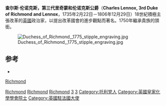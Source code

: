 {{NoteTA
|G1=PoliticiansUK
|G2=UK Places
|G3=People
|G4=Country
}}
{{Infobox officeholder
|honorific-prefix = 
|name = 陆军元帅 查尔斯·伦诺克斯公爵殿下
|image = Charles Lennox, 3rd Duke of Richmond.jpg
|honorific-suffix = {{postnominals|country=GBR|size=100%|KG|PC|FRS}} 
|original_name = Field Marshall His Grace<br>Charles Lennox,<br>
Duke of Richmond and Lennox
|order         = [[南方部大臣|南方部大臣]]
|term_start    = 1766年5月23日
|term_end      = 1766年7月29日
|monarch       = [[乔治三世|乔治三世]]
|primeminister = [[第二代罗金汉侯爵查尔斯·沃森-文特沃斯|罗金汉侯爵]]
|predecessor   = [[亨利·康威|亨利·康威]]
|successor      = [[第二代谢尔本伯爵威廉·佩蒂|谢尔本伯爵]]
|birth_date    = 1735年2月22日
|birth_place   =  英格兰[[伦敦|伦敦]][[西敏_(倫敦地區)|威斯敏斯特]]
|death_date    = {{death date and age|1806|12|29|1735|2|22}}
|death_place   = 英格兰[[苏塞克斯郡|苏塞克斯郡]]
|party         = [[輝格黨_(英國)|辉格党]]
|spouse = 玛莉·布鲁斯
|relations = {{Plainlist|
* 第二代里士满公爵查尔斯（父亲）
* 里士满公爵夫人萨拉（母亲）
}}
|footnotes     =
|allegiance    = [[大不列颠王国|大不列颠王国]]
|branch        = [[英国陆军|英国陆军]]
|serviceyears  = 1752年-1806年
|rank          = [[英国陆军元帅列表|陆军元帅]]
|battles       = [[七年战争|七年战争]]
}}

'''查尔斯·伦诺克斯，第三代里奇蒙和伦诺克斯公爵'''（'''Charles Lennox, 3rd Duke of Richmond and Lennox'''，1735年2月22日－1806年12月29日）18世紀積極主張改革的[[英國|英國]]政治家，以提出改革國會的進步觀點而著名。1750年繼承貴族的頭銜。

[[File:Duchess_of_Richmond,_1775_stipple_engraving.jpg|thumb]]

==参考==
*{{1911}}

{{英國人物小作品}}

{{start box}}
{{s-reg|en}}
{{s-bef|before=[[查爾斯·倫諾克斯，第二代里奇蒙公爵|查爾斯·倫諾克斯，第二代里奇蒙公爵]]}}
{{s-ttl|title=[[里奇蒙公爵|里奇蒙公爵]]||years=1750 – 1806}}
{{s-aft|after=[[查爾斯·倫諾克斯，第四代里奇蒙公爵|查爾斯·倫諾克斯，第四代里奇蒙公爵]]}}
{{s-reg|sct}}
{{s-bef|before=[[查爾斯·倫諾克斯，第二代里奇蒙公爵|查爾斯·倫諾克斯，第二代里奇蒙公爵]]}}
{{s-ttl|title=[[倫諾克斯公爵|倫諾克斯公爵]]|years=1750 – 1806}}
{{s-aft|after=[[查爾斯·倫諾克斯，第四代里奇蒙公爵|查爾斯·倫諾克斯，第四代里奇蒙公爵]]}}
{{end}}

{{倫諾克斯公爵}}
{{列治文公爵}}
{{馬奇伯爵}}
{{英國陸軍元帥 (1727年－1901年)}}
{{Authority control}}
[[Category:1735年出生|Richmond]]
[[Category:1806年逝世|Richmond]]
[[Category:英国陆军元帅|Richmond]]
[[Category:里奇蒙公爵|3]]
[[Category:倫諾克斯公爵|3]]
[[category:英國政治人物|Richmond]]
[[Category:托利党人|Category:托利党人]]
[[Category:英國皇家化學學會院士|Category:英國皇家化學學會院士]]
[[Category:英國駐法國大使|Category:英國駐法國大使]]